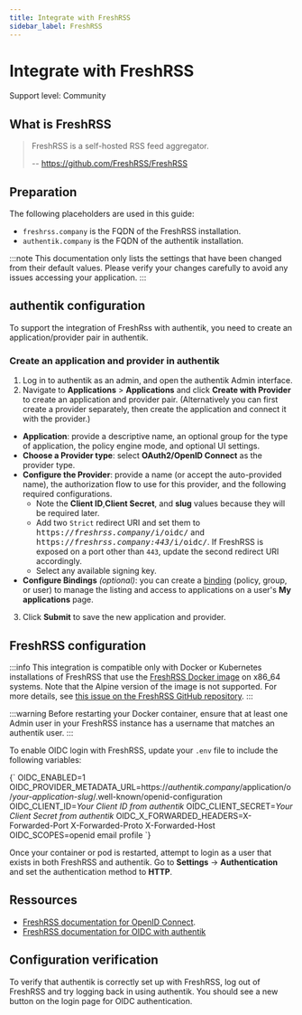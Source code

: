 ```yaml
---
title: Integrate with FreshRSS
sidebar_label: FreshRSS
---
```



# Integrate with FreshRSS

<span class="badge badge--secondary">Support level: Community</span>

## What is FreshRSS

> FreshRSS is a self-hosted RSS feed aggregator.
>
> -- https://github.com/FreshRSS/FreshRSS

## Preparation

The following placeholders are used in this guide:

- `freshrss.company` is the FQDN of the FreshRSS installation.
- `authentik.company` is the FQDN of the authentik installation.

:::note
This documentation only lists the settings that have been changed from their default values. Please verify your changes carefully to avoid any issues accessing your application.
:::

## authentik configuration

To support the integration of FreshRss with authentik, you need to create an application/provider pair in authentik.

### Create an application and provider in authentik

1. Log in to authentik as an admin, and open the authentik Admin interface.
2. Navigate to **Applications** > **Applications** and click **Create with Provider** to create an application and provider pair. (Alternatively you can first create a provider separately, then create the application and connect it with the provider.)

- **Application**: provide a descriptive name, an optional group for the type of application, the policy engine mode, and optional UI settings.
- **Choose a Provider type**: select **OAuth2/OpenID Connect** as the provider type.
- **Configure the Provider**: provide a name (or accept the auto-provided name), the authorization flow to use for this provider, and the following required configurations.
    - Note the **Client ID**,**Client Secret**, and **slug** values because they will be required later.
    - Add two `Strict` redirect URI and set them to <kbd>https://<em>freshrss.company</em>/i/oidc/</kbd> and <kbd>https://<em>freshrss.company:443</em>/i/oidc/</kbd>. If FreshRSS is exposed on a port other than `443`, update the second redirect URI accordingly.
    - Select any available signing key.
- **Configure Bindings** _(optional)_: you can create a [binding](/docs/add-secure-apps/flows-stages/bindings/) (policy, group, or user) to manage the listing and access to applications on a user's **My applications** page.

3. Click **Submit** to save the new application and provider.

## FreshRSS configuration

:::info
This integration is compatible only with Docker or Kubernetes installations of FreshRSS that use the [FreshRSS Docker image](https://hub.docker.com/r/freshrss/freshrss/) on x86_64 systems. Note that the Alpine version of the image is not supported. For more details, see [this issue on the FreshRSS GitHub repository](https://github.com/FreshRSS/FreshRSS/issues/5722).
:::

:::warning
Before restarting your Docker container, ensure that at least one Admin user in your FreshRSS instance has a username that matches an authentik user.
:::

To enable OIDC login with FreshRSS, update your `.env` file to include the following variables:

<IntegrationsMultilineCodeblock>
    {`
OIDC_ENABLED=1
OIDC_PROVIDER_METADATA_URL=https://<em>authentik.company</em>/application/o/<em>your-application-slug</em>/.well-known/openid-configuration
OIDC_CLIENT_ID=<em>Your Client ID from authentik</em>
OIDC_CLIENT_SECRET=<em>Your Client Secret from authentik</em>
OIDC_X_FORWARDED_HEADERS=X-Forwarded-Port X-Forwarded-Proto X-Forwarded-Host
OIDC_SCOPES=openid email profile
`}
</IntegrationsMultilineCodeblock>

Once your container or pod is restarted, attempt to login as a user that exists in both FreshRSS and authentik. Go to **Settings** -> **Authentication** and set the authentication method to **HTTP**.

## Ressources

- [FreshRSS documentation for OpenID Connect](https://freshrss.github.io/FreshRSS/en/admins/16_OpenID-Connect.html).
- [FreshRSS documentation for OIDC with authentik](https://freshrss.github.io/FreshRSS/en/admins/16_OpenID-Connect-Authentik.html)

## Configuration verification

To verify that authentik is correctly set up with FreshRSS, log out of FreshRSS and try logging back in using authentik. You should see a new button on the login page for OIDC authentication.
